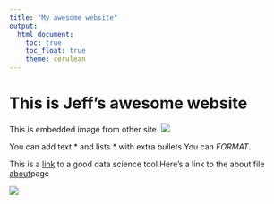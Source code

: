 ```yaml
---
title: "My awesome website"
output: 
  html_document:
    toc: true
    toc_float: true
    theme: cerulean
---
```


# This is Jeff's awesome website
This is embedded image from other site. 
![](https://media.giphy.com/media/drXGoW1iudhKw/giphy.gif)

You can add text
* and lists
* with extra bullets
You can *FORMAT*. 

This is a [link](https://p8105.com/making_websites.html) to a good data science tool.Here's a link to the about file [about](about.html)page  

![](images/IMG_0447.jpeg)